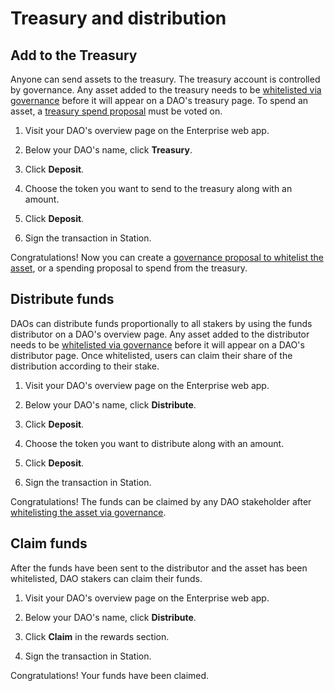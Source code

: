 # Treasury and distribution

## Add to the Treasury

Anyone can send assets to the treasury. The treasury account is controlled by governance. Any asset added to the treasury needs to be [whitelisted via governance](../concepts/governance.mdx#proposals) before it will appear on a DAO's treasury page. To spend an asset, a [treasury spend proposal](../concepts/governance.mdx#proposals) must be voted on. 

1. Visit your DAO's overview page on the Enterprise web app. 

2. Below your DAO's name, click **Treasury**.

3. Click **Deposit**.

4. Choose the token you want to send to the treasury along with an amount. 

5. Click **Deposit**. 

6. Sign the transaction in Station. 

Congratulations! Now you can create a [governance proposal to whitelist the asset](./governance.mdx), or a spending proposal to spend from the treasury. 

## Distribute funds

DAOs can distribute funds proportionally to all stakers by using the funds distributor on a DAO's overview page. Any asset added to the distributor needs to be [whitelisted via governance](../concepts/governance.mdx#proposals) before it will appear on a DAO's distributor page. Once whitelisted, users can claim their share of the distribution according to their stake. 

1. Visit your DAO's overview page on the Enterprise web app. 

2. Below your DAO's name, click **Distribute**.

3. Click **Deposit**.

4. Choose the token you want to distribute along with an amount. 

5. Click **Deposit**. 

6. Sign the transaction in Station. 

Congratulations! The funds can be claimed by any DAO stakeholder after [whitelisting the asset via governance](./governance.mdx). 

## Claim funds

After the funds have been sent to the distributor and the asset has been whitelisted, DAO stakers can claim their funds. 

1. Visit your DAO's overview page on the Enterprise web app. 

2. Below your DAO's name, click **Distribute**.

3. Click **Claim** in the rewards section.

4. Sign the transaction in Station. 

Congratulations! Your funds have been claimed. 